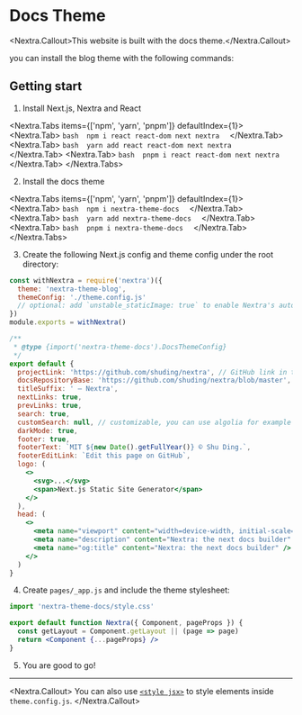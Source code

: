 # Docs Theme

<Nextra.Callout>This website is built with the docs theme.</Nextra.Callout>

you can install the blog theme with the following commands:

## Getting start

1. Install Next.js, Nextra and React

<Nextra.Tabs items={['npm', 'yarn', 'pnpm']} defaultIndex={1}>
  <Nextra.Tab>
    ```bash 
    npm i react react-dom next nextra 
    ```
  </Nextra.Tab>
  <Nextra.Tab>
    ```bash 
    yarn add react react-dom next nextra 
    ```
  </Nextra.Tab>
  <Nextra.Tab>
    ```bash 
    pnpm i react react-dom next nextra
    ```
  </Nextra.Tab>
</Nextra.Tabs>

2. Install the docs theme

<Nextra.Tabs items={['npm', 'yarn', 'pnpm']} defaultIndex={1}>
  <Nextra.Tab>
    ```bash 
    npm i nextra-theme-docs 
    ```
  </Nextra.Tab>
  <Nextra.Tab>
    ```bash 
    yarn add nextra-theme-docs 
    ```
  </Nextra.Tab>
  <Nextra.Tab>
    ```bash 
    pnpm i nextra-theme-docs 
    ```
  </Nextra.Tab>
</Nextra.Tabs>

3. Create the following Next.js config and theme config under the root directory:

```jsx filename="next.config.js"
const withNextra = require('nextra')({
  theme: 'nextra-theme-blog',
  themeConfig: './theme.config.js'
  // optional: add `unstable_staticImage: true` to enable Nextra's auto image import
})
module.exports = withNextra()
```

```jsx filename="theme.config.js"
/**
 * @type {import('nextra-theme-docs').DocsThemeConfig}
 */
export default {
  projectLink: 'https://github.com/shuding/nextra', // GitHub link in the navbar
  docsRepositoryBase: 'https://github.com/shuding/nextra/blob/master', // base URL for the docs repository
  titleSuffix: ' – Nextra',
  nextLinks: true,
  prevLinks: true,
  search: true,
  customSearch: null, // customizable, you can use algolia for example
  darkMode: true,
  footer: true,
  footerText: `MIT ${new Date().getFullYear()} © Shu Ding.`,
  footerEditLink: `Edit this page on GitHub`,
  logo: (
    <>
      <svg>...</svg>
      <span>Next.js Static Site Generator</span>
    </>
  ),
  head: (
    <>
      <meta name="viewport" content="width=device-width, initial-scale=1.0" />
      <meta name="description" content="Nextra: the next docs builder" />
      <meta name="og:title" content="Nextra: the next docs builder" />
    </>
  )
}
```

4. Create `pages/_app.js` and include the theme stylesheet:

```jsx filename="_app.js"
import 'nextra-theme-docs/style.css'

export default function Nextra({ Component, pageProps }) {
  const getLayout = Component.getLayout || (page => page)
  return <Component {...pageProps} />
}
```

5. You are good to go!

---

<Nextra.Callout>
You can also use [`<style jsx>`](https://nextjs.org/docs/basic-features/built-in-css-support#css-in-js) to style elements inside `theme.config.js`.
</Nextra.Callout>
